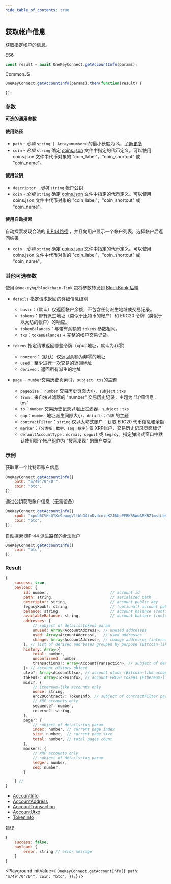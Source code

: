 ```yaml
---
hide_table_of_contents: true
---
```


## 获取帐户信息

获取指定帐户的信息。

ES6
```javascript
const result = await OneKeyConnect.getAccountInfo(params);
```

CommonJS
```javascript
OneKeyConnect.getAccountInfo(params).then(function(result) {

});
```

### 参数

[**可选的通用参数**](./commonParams)

#### 使用路径
- `path` - *必填* `string | Array<number>` 的最小长度为 3。 [了解更多](./path)
- `coin` - *必填* `string` 确定 [coins.json](https://github.com/OneKeyHQ/connect/blob/onekey/src/data/coins.json) 文件中指定的代币定义。可以使用 coins.json 文件中代币对象的 "coin_label"，"coin_shortcut" 或 "coin_name"。

#### 使用公钥

- `descriptor` - *必填* `string` 帐户公钥
- `coin` - *必填* `string` 确定 [coins.json](https://github.com/OneKeyHQ/connect/blob/onekey/src/data/coins.json) 文件中指定的代币定义。可以使用 coins.json 文件中代币对象的 "coin_label"，"coin_shortcut" 或 "coin_name"。

#### 使用自动搜索

自动探索发现合法的 [BIP44路径](./path) ，并且向用户显示一个帐户列表，选择帐户后返回结果。

- `coin` - *必填* `string` 确定 [coins.json](https://github.com/OneKeyHQ/connect/blob/onekey/src/data/coins.json) 文件中指定的代币定义。可以使用 coins.json 文件中代币对象的 "coin_label"，"coin_shortcut" 或 "coin_name"。

### 其他可选参数

使用 `@onekeyhq/blockchain-link` 包将参数转发到 [BlockBook 后端](https://github.com/trezor/blockbook/blob/master/docs/api.md#api-v2)


- `details` 指定请求返回的详细信息级别
    - `basic`：（默认）仅返回帐户余额，不包含任何派生地址或交易记录。
    - `tokens`：带有派生地址（类似于比特币的帐户）和 ERC20 令牌（类似于以太坊的帐户）的响应。
    - `tokenBalances`：与带有余额的 `tokens` 参数相同。
    - `txs`：`tokenBalances` + 完整的帐户交易记录。

- `tokens` 指定请求返回哪些令牌（xpub地址，默认为非零)
    - `nonzero`：（默认）仅返回余额为非零的地址
    - `used`：至少进行一次交易的返回地址
    - `derived`：返回所有派生的地址

- `page` —`number`交易历史页索引，`subject：txs`的主题
    - `pageSize`： `number` 交易历史页面大小，`subject：txs`
    - `from`：来自块过滤器的 "number" 交易历史记录，主题为 "详细信息：txs"
    - `to`：`number` 交易历史记录以阻止过滤器，`subject：txs`
    - `gap`：`number` 地址派生间隙大小，`details：令牌` 的主题
    - `contractFilter`：`string` 仅以太坊式账户：获取 ERC20 代币信息和余额
    - `marker`：`{分类帐：数字，seq：数字}` 仅 XRP帐户，交易历史记录页面标记
    - `defaultAccountType`：`normal`，`segwit` 或 `legacy`。指定弹出式窗口中默认使用哪个帐户组作为 "搜索发现" 的账户类型

### 示例

获取第一个比特币账户信息

```javascript
OneKeyConnect.getAccountInfo({
    path: "m/49'/0'/0'",
    coin: "btc",
});
```

通过公钥获取账户信息（无需设备）

```javascript
OneKeyConnect.getAccountInfo({
    xpub: "xpub6CVKsQYXc9awxgV1tWbG4foDvdcnieK2JkbpPEBKB5WwAPKBZ1mstLbKVB4ov7QzxzjaxNK6EfmNY5Jsk2cG26EVcEkycGW4tchT2dyUhrx",
    coin: "btc",
});
```

自动探索 BIP-44 派生路径的合法账户

```javascript
OneKeyConnect.getAccountInfo({
    coin: "btc",
});
```

### Result
```javascript
{
    success: true,
    payload: {
        id: number,                           // account id
        path: string,                         // serialized path
        descriptor: string,                   // account public key
        legacyXpub?: string,                  // (optional) account public key in legacy format (only for segwit and segwit native accounts)
        balance: string,                      // account balance (confirmed transactions only)
        availableBalance: string,             // account balance (including unconfirmed transactions)
        addresses: {
            // subject of details:tokens param
            unused: Array<AccountAddress>, // unused addresses
            used: Array<AccountAddress>,   // used addresses
            change: Array<AccountAddress>, // change addresses (internal)
        }, // list of derived addresses grouped by purpose (Bitcoin-like accounts)
        history: Array<{
            total: number,
            unconfirmed: number,
            transactions?: Array<AccountTransaction>, // subject of details:txs param
        }> // account history object
        utxo?: Array<AccountUtxo>, // account utxos (Bitcoin-like accounts), subject of details:tokens param
        tokens?: Array<TokenInfo>, // account ERC20 tokens (Ethereum-like accounts), subject of details:tokens param
        misc?: {
            // Ethereum-like accounts only
            nonce: string,
            erc20Contract?: TokenInfo, // subject of contractFilter param
            // XRP accounts only
            sequence?: number,
            reserve?: string,
        },
        page?: {
            // subject of details:txs param
            index: number, // current page index
            size: number,  // current page size
            total: number, // total pages count
        },
        marker?: {
            // XRP accounts only
            // subject of details:txs param
            ledger: number,
            seq: number,
        }

    } //
}
```

- [AccountInfo](https://github.com/OneKeyHQ/connect/blob/onekey/src/js/types/account.js#L108)
- [AccountAddress](https://github.com/OneKeyHQ/connect/blob/onekey/src/js/types/account.js#L34)
- [AccountTransaction](https://github.com/OneKeyHQ/connect/blob/onekey/src/js/types/account.js#L83)
- [AccountUtxo](https://github.com/OneKeyHQ/connect/blob/onekey/src/js/types/account.js#L49)
- [TokenInfo](https://github.com/OneKeyHQ/connect/blob/onekey/src/js/types/account.js#L24)

错误

```javascript
{
    success: false,
    payload: {
        error: string // error message
    }
}
```

<Playground
    initValue={
`OneKeyConnect.getAccountInfo({
    path: "m/49'/0'/0'",
    coin: "btc",
});`}
/>
